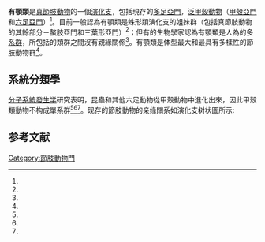 {{Automatic taxobox
|fossil_range = [[寒武紀|寒武紀]] - 現代
|image = Bullant head detail.jpg
|image_width = 250px
|image_caption = [[牛蚁|牛蚁]]的大颚
|taxon =Mandibulata
|authority =  
|subdivision_ranks = 演化支
|subdivision =
* [[多足亞門|多足亞門]] Myriapoda
* [[泛甲壳动物|泛甲壳动物]] Pancrustacea
** [[甲殼亞門|甲殼亞門]] Crustacea
** †[[袋頭綱|袋頭綱]] Thylacocephala
** [[六足亞門|六足亞門]] Hexapoda
}}

'''有顎類'''是[[真節肢動物|真節肢動物]]的一個[[演化支|演化支]]，包括現存的[[多足亞門|多足亞門]]，[[泛甲殼動物|泛甲殼動物]]（[[甲殼亞門|甲殼亞門]]和[[六足亞門|六足亞門]]）<ref name="Regier"></ref>。目前一般認為有顎類是蛛形類演化支的姐妹群（包括真節肢動物的其餘部分－[[螯肢亞門|螯肢亞門]]和[[三葉形亞門|三葉形亞門]]）<ref name=Regier/>；但有的生物學家認為有顎類是人為的[[多系群|多系群]]，所包括的類群之間沒有親緣關係<ref name=zhong/>。有顎類是体型最大和最具有多樣性的節肢動物群<ref name=kung/>。

== 系統分類學 ==

[[分子系統發生学|分子系統發生学]]研究表明，昆蟲和其他六足動物從甲殼動物中進化出來，因此甲殼類動物不构成單系群<ref name=Regier/><ref name=vonJennWillDell11/><ref name=RotaStabelli11/>。现存的節肢動物的亲缘關系如演化支树状圖所示:

{{clade | style = line-height：100％
| label1 = [[真節肢動物|真節肢動物]] Arthropoda
| 1 = {{clade
    | 1 = {{clade
       | label1 ='''有顎類 ''' Mandibulata 
       | 1 = {{clade
          | 1 = [[泛甲殼動物|泛甲殼動物]] Pancrustacea
          | 2 = [[多足亞門|多足亞門]] Myriapoda
          }}
       }}
    | 2 = [[蛛形類|蛛形類]] ([[螯肢亞門|螯肢亞門]] + [[三葉形亞門|三葉形亞門]]) Chelicerata
    }}
}}

== 参考文献 ==
{{Reflist|refs=
<ref name=Regier>{{cite journal |author1=Jerome C. Regier |author2=Jeffrey W. Shultz |author3=Andreas Zwick |author4=April Hussey |author5=Bernard Ball |author6=Regina Wetzer |author7=Joel W. Martin |author8=Clifford W. Cunningham |year=2010 |title=Arthropod relationships revealed by phylogenomic analysis of nuclear protein-coding sequences |journal=[[Nature_(journal)|Nature]] |volume=463 |pages=1079–1083 |doi=10.1038/nature08742 |pmid=20147900 |issue=7284|bibcode = 2010Natur.463.1079R }}</ref>

<ref name=zhong>{{Cite web|url=http://163.17.79.102/%A4%A4%B0%EA%A4j%A6%CA%AC%EC/Content.asp?ID=19467|title=中国大百科智慧藏：节肢动物门|access-date=2020-09-27|archive-date=2020-07-09|archive-url=https://web.archive.org/web/20200709213711/http://163.17.79.102/%A4%A4%B0%EA%A4j%A6%CA%AC%EC/Content.asp?ID=19467|dead-url=no}}</ref>

<ref name=kung>{{Cite web| url=http://www.entomol.ntu.edu.tw/chinese/ptwInsect_introduceA01_02.htm| title=昆蟲具有驚人的種類及數量| accessdate=2013-05-02| work=昆蟲百科| publisher=台灣大學昆蟲學系暨研究所| deadurl=yes| archiveurl=https://web.archive.org/web/20121105052750/http://www.entomol.ntu.edu.tw/chinese/ptwInsect_introduceA01_02.htm| archivedate=2012-11-05}}</ref>

<ref name=vonJennWillDell11>{{cite journal |author1=Björn M. von Reumont |author2=Ronald A. Jenner |author3=Matthew A. Wills |author4=Emiliano Dell'Ampio |author5=Günther Pass |author6=Ingo Ebersberger |author7=Benjamin Meyer |author8=Stefan Koenemann |author9=Thomas M. Iliffe |author10=Alexandros Stamatakis |author11=Oliver Niehuis |author12=Karen Meusemann |author13=Bernhard Misof |year=2011 |title=Pancrustacean phylogeny in the light of new phylogenomic data: support for Remipedia as the possible sister group of Hexapoda |journal=[[Molecular_Biology_and_Evolution|Molecular Biology and Evolution]] |volume=29 |issue=3 |pages=1031–1045 |doi=10.1093/molbev/msr270 |pmid=22049065|doi-access=free }}</ref>

<ref name=RotaStabelli11>{{cite journal |author1=Omar Rota-Stabelli |author2=Lahcen Campbell |author3=Henner Brinkmann |author4=Gregory D. Edgecombe |author5=Stuart J. Longhorn |author6=Kevin J. Peterson |author7=Davide Pisani |author8=Herve Philippe |author9=Maximilian J. Telford |year=2011 |title=A congruent solution to arthropod phylogeny: phylogenomics, microRNAs and morphology support monophyletic Mandibulata |journal=[[Proceedings_of_the_Royal_Society_B|Proceedings of the Royal Society B]] |volume=278 |issue=1703 |pages=298–306 |doi=10.1098/rspb.2010.0590 |pmid=20702459 |pmc=3013382}}</ref>
}}

{{Taxonbar|from=Q1633496}}

[[Category:節肢動物門|Category:節肢動物門]]